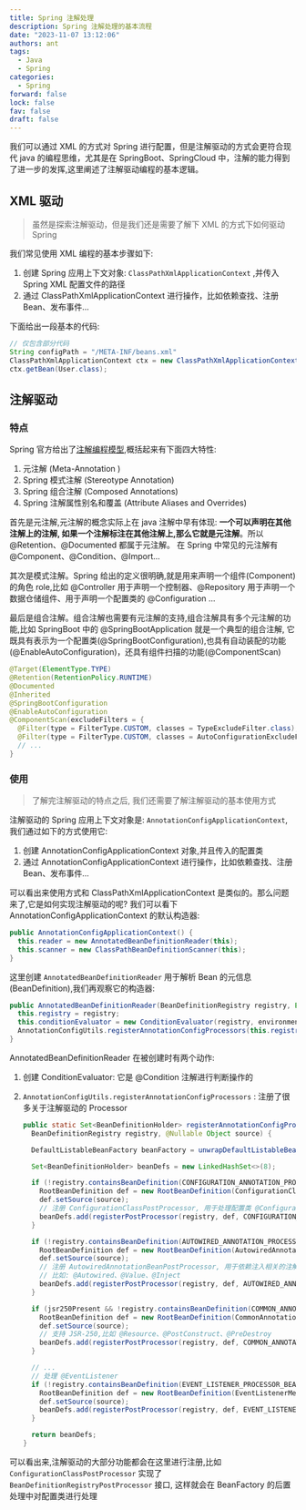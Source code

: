 ```yaml
---
title: Spring 注解处理
description: Spring 注解处理的基本流程
date: "2023-11-07 13:12:06"
authors: ant
tags:
  - Java
  - Spring
categories:
  - Spring
forward: false
lock: false
fav: false
draft: false
---
```


<Callout>
我们可以通过 XML 的方式对 Spring 进行配置，但是注解驱动的方式会更符合现代 java 的编程思维，尤其是在 SpringBoot、SpringCloud 中，注解的能力得到了进一步的发挥,这里阐述了注解驱动编程的基本逻辑。
</Callout>

## XML 驱动

> 虽然是探索注解驱动，但是我们还是需要了解下 XML 的方式下如何驱动 Spring

我们常见使用 XML 编程的基本步骤如下:

1. 创建 Spring 应用上下文对象: `ClassPathXmlApplicationContext` ,并传入 Spring XML 配置文件的路径
2. 通过 ClassPathXmlApplicationContext 进行操作，比如依赖查找、注册Bean、发布事件...

下面给出一段基本的代码:

```java
// 仅包含部分代码
String configPath = "/META-INF/beans.xml"
ClassPathXmlApplicationContext ctx = new ClassPathXmlApplicationContext(configPath);
ctx.getBean(User.class);
```

## 注解驱动

### 特点

Spring 官方给出了[注解编程模型](https://github.com/spring-projects/spring-framework/wiki/Spring-Annotation-Programming-Model),概括起来有下面四大特性:

1. 元注解 (Meta-Annotation )
2. Spring 模式注解 (Stereotype Annotation)
3. Spring 组合注解 (Composed Annotations)
4. Spring 注解属性别名和覆盖 (Attribute Aliases and Overrides)

首先是元注解,元注解的概念实际上在 java 注解中早有体现: **一个可以声明在其他注解上的注解, 如果一个注解标注在其他注解上,那么它就是元注解**。所以 @Retention、@Documented 都属于元注解。 在 Spring 中常见的元注解有 @Component、@Condition、@Import...

其次是模式注解。Spring 给出的定义很明确,就是用来声明一个组件(Component)的角色 role,比如 @Controller 用于声明一个控制器、@Repository 用于声明一个数据仓储组件、用于声明一个配置类的 @Configuration ...

最后是组合注解。组合注解也需要有元注解的支持,组合注解具有多个元注解的功能,比如 SpringBoot 中的 @SpringBootApplication 就是一个典型的组合注解, 它既具有表示为一个配置类(@SpringBootConfiguration),也具有自动装配的功能(@EnableAutoConfiguration)，还具有组件扫描的功能(@ComponentScan)

  ```java
  @Target(ElementType.TYPE)
  @Retention(RetentionPolicy.RUNTIME)
  @Documented
  @Inherited
  @SpringBootConfiguration
  @EnableAutoConfiguration
  @ComponentScan(excludeFilters = {
    @Filter(type = FilterType.CUSTOM, classes = TypeExcludeFilter.class),
    @Filter(type = FilterType.CUSTOM, classes = AutoConfigurationExcludeFilter.class) }) {
    // ...
  }
  ```

### 使用

> 了解完注解驱动的特点之后, 我们还需要了解注解驱动的基本使用方式

注解驱动的 Spring 应用上下文对象是: `AnnotationConfigApplicationContext`, 我们通过如下的方式使用它:

1. 创建 AnnotationConfigApplicationContext 对象,并且传入的配置类
2. 通过 AnnotationConfigApplicationContext 进行操作，比如依赖查找、注册Bean、发布事件...

可以看出来使用方式和 ClassPathXmlApplicationContext 是类似的。那么问题来了,它是如何实现注解驱动的呢? 我们可以看下 AnnotationConfigApplicationContext 的默认构造器:

  ```java
  public AnnotationConfigApplicationContext() {
    this.reader = new AnnotatedBeanDefinitionReader(this);
    this.scanner = new ClassPathBeanDefinitionScanner(this);
  }
  ```

这里创建 `AnnotatedBeanDefinitionReader` 用于解析 Bean 的元信息(BeanDefinition),我们再观察它的构造器:

  ```java {3-4}
  public AnnotatedBeanDefinitionReader(BeanDefinitionRegistry registry, Environment environment) {
    this.registry = registry;
    this.conditionEvaluator = new ConditionEvaluator(registry, environment, null);
    AnnotationConfigUtils.registerAnnotationConfigProcessors(this.registry);
  }
  ```

AnnotatedBeanDefinitionReader 在被创建时有两个动作:

1. 创建 ConditionEvaluator: 它是 @Condition 注解进行判断操作的
2. `AnnotationConfigUtils.registerAnnotationConfigProcessors` : 注册了很多关于注解驱动的 Processor

    ```java
    public static Set<BeanDefinitionHolder> registerAnnotationConfigProcessors(
      BeanDefinitionRegistry registry, @Nullable Object source) {

      DefaultListableBeanFactory beanFactory = unwrapDefaultListableBeanFactory(registry);

      Set<BeanDefinitionHolder> beanDefs = new LinkedHashSet<>(8);

      if (!registry.containsBeanDefinition(CONFIGURATION_ANNOTATION_PROCESSOR_BEAN_NAME)) {
        RootBeanDefinition def = new RootBeanDefinition(ConfigurationClassPostProcessor.class);
        def.setSource(source);
        // 注册 ConfigurationClassPostProcessor, 用于处理配置类 @Configuration
        beanDefs.add(registerPostProcessor(registry, def, CONFIGURATION_ANNOTATION_PROCESSOR_BEAN_NAME));
      }

      if (!registry.containsBeanDefinition(AUTOWIRED_ANNOTATION_PROCESSOR_BEAN_NAME)) {
        RootBeanDefinition def = new RootBeanDefinition(AutowiredAnnotationBeanPostProcessor.class);
        def.setSource(source);
        // 注册 AutowiredAnnotationBeanPostProcessor, 用于依赖注入相关的注解
        // 比如: @Autowired、@Value、@Inject
        beanDefs.add(registerPostProcessor(registry, def, AUTOWIRED_ANNOTATION_PROCESSOR_BEAN_NAME));
      }

      if (jsr250Present && !registry.containsBeanDefinition(COMMON_ANNOTATION_PROCESSOR_BEAN_NAME)) {
        RootBeanDefinition def = new RootBeanDefinition(CommonAnnotationBeanPostProcessor.class);
        def.setSource(source);
        // 支持 JSR-250,比如 @Resource、@PostConstruct、@PreDestroy
        beanDefs.add(registerPostProcessor(registry, def, COMMON_ANNOTATION_PROCESSOR_BEAN_NAME));
      }

      // ...
      // 处理 @EventListener
      if (!registry.containsBeanDefinition(EVENT_LISTENER_PROCESSOR_BEAN_NAME)) {
        RootBeanDefinition def = new RootBeanDefinition(EventListenerMethodProcessor.class);
        def.setSource(source);
        beanDefs.add(registerPostProcessor(registry, def, EVENT_LISTENER_PROCESSOR_BEAN_NAME));
      }

      return beanDefs;
    }
    ```

可以看出来,注解驱动的大部分功能都会在这里进行注册,比如 `ConfigurationClassPostProcessor` 实现了 `BeanDefinitionRegistryPostProcessor` 接口, 这样就会在 BeanFactory 的后置处理中对配置类进行处理
